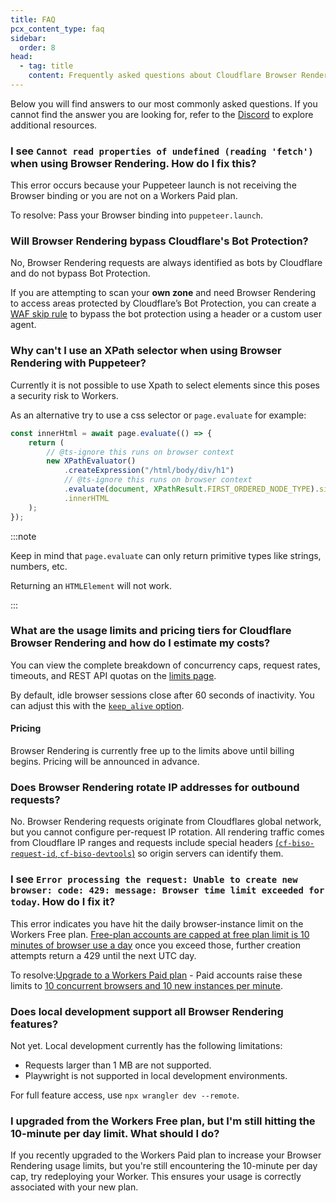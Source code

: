 ```yaml
---
title: FAQ
pcx_content_type: faq
sidebar:
  order: 8
head:
  - tag: title
    content: Frequently asked questions about Cloudflare Browser Rendering
---
```



Below you will find answers to our most commonly asked questions. If you cannot find the answer you are looking for, refer to the [Discord](https://discord.cloudflare.com) to explore additional resources.

### I see `Cannot read properties of undefined (reading 'fetch')` when using Browser Rendering. How do I fix this?

This error occurs because your Puppeteer launch is not receiving the Browser binding or you are not on a Workers Paid plan.

To resolve: Pass your Browser binding into `puppeteer.launch`.

### Will Browser Rendering bypass Cloudflare's Bot Protection?

No, Browser Rendering requests are always identified as bots by Cloudflare and do not bypass Bot Protection. 

If you are attempting to scan your **own zone** and need Browser Rendering to access areas protected by Cloudflare’s Bot Protection, you can create a [WAF skip rule](/waf/custom-rules/skip/) to bypass the bot protection using a header or a custom user agent.

### Why can't I use an XPath selector when using Browser Rendering with Puppeteer?

Currently it is not possible to use Xpath to select elements since this poses a security risk to Workers.

As an alternative try to use a css selector or `page.evaluate` for example:

```ts
const innerHtml = await page.evaluate(() => {
	return (
		// @ts-ignore this runs on browser context
		new XPathEvaluator()
			.createExpression("/html/body/div/h1")
			// @ts-ignore this runs on browser context
			.evaluate(document, XPathResult.FIRST_ORDERED_NODE_TYPE).singleNodeValue
			.innerHTML
	);
});
```

:::note

Keep in mind that `page.evaluate` can only return primitive types like strings, numbers, etc.

Returning an `HTMLElement` will not work.

:::

### What are the usage limits and pricing tiers for Cloudflare Browser Rendering and how do I estimate my costs?

You can view the complete breakdown of concurrency caps, request rates, timeouts, and REST API quotas on the [limits page](/browser-rendering/platform/limits/).

By default, idle browser sessions close after 60 seconds of inactivity. You can adjust this with the [`keep_alive` option](/browser-rendering/platform/puppeteer/#keep-alive).

#### Pricing

Browser Rendering is currently free up to the limits above until billing begins. Pricing will be announced in advance.

### Does Browser Rendering rotate IP addresses for outbound requests?

No. Browser Rendering requests originate from Cloudflares global network, but you cannot configure per-request IP rotation. All rendering traffic comes from Cloudflare IP ranges and requests include special headers [(`cf-biso-request-id`, `cf-biso-devtools`)](/browser-rendering/reference/automatic-request-headers/) so origin servers can identify them.

### I see `Error processing the request: Unable to create new browser: code: 429: message: Browser time limit exceeded for today`. How do I fix it?

This error indicates you have hit the daily browser-instance limit on the Workers Free plan. [Free-plan accounts are capped at free plan limit is 10 minutes of browser use a day](/browser-rendering/platform/limits/#workers-free) once you exceed those, further creation attempts return a 429 until the next UTC day.

To resolve:[Upgrade to a Workers Paid plan](/workers/platform/pricing/) - Paid accounts raise these limits to [10 concurrent browsers and 10 new instances per minute](/browser-rendering/platform/limits/#workers-paid).

### Does local development support all Browser Rendering features?

Not yet. Local development currently has the following limitations:
- Requests larger than 1 MB are not supported.
- Playwright is not supported in local development environments.

For full feature access, use `npx wrangler dev --remote`.

### I upgraded from the Workers Free plan, but I'm still hitting the 10-minute per day limit. What should I do?

If you recently upgraded to the Workers Paid plan to increase your Browser Rendering usage limits, but you're still encountering the 10-minute per day cap, try redeploying your Worker. This ensures your usage is correctly associated with your new plan.
